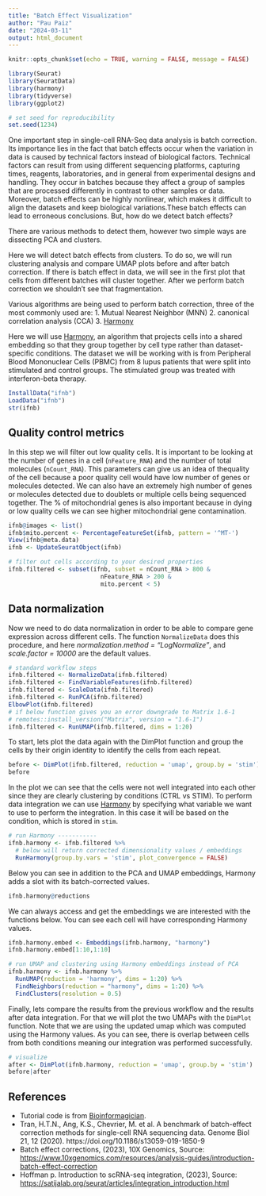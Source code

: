 ```yaml
---
title: "Batch Effect Visualization"
author: "Pau Paiz"
date: "2024-03-11"
output: html_document
---
```


```r
knitr::opts_chunk$set(echo = TRUE, warning = FALSE, message = FALSE) 
```

```r
library(Seurat)
library(SeuratData)
library(harmony)
library(tidyverse)
library(ggplot2)

# set seed for reproducibility
set.seed(1234)
```

One important step in single-cell RNA-Seq data analysis is batch correction. Its importance lies in the fact that batch effects occur when the variation in data is caused by technical factors instead of biological factors. Technical factors can result from using different sequencing platforms, capturing times, reagents, laboratories, and in general from experimental designs and handling. They occur in batches because they affect a group of samples that are processed differently in contrast to other samples or data. Moreover, batch effects can be highly nonlinear, which makes it difficult to align the datasets and keep biological variations.These batch effects can lead to erroneous conclusions. But, how do we detect batch effects? 

There are various methods to detect them, however two simple ways are dissecting PCA and clusters. 

Here we will detect batch effects from clusters. To do so, we will run clustering analysis and compare UMAP plots before and after batch correction. If there is batch effect in data, we will see in the first plot that cells from different batches will cluster together. After we perform batch correction we shouldn’t see that fragmentation.

Various algorithms are being used to perform batch correction, three of the most commonly used are:
1. Mutual Nearest Neighbor (MNN)
2. canonical correlation analysis (CCA)
3. [Harmony](https://github.com/immunogenomics/harmony)

Here we will use [Harmony](https://portals.broadinstitute.org/harmony/index.html), an algorithm that projects cells into a shared embedding so that they group together by cell type rather than dataset-specific conditions. The dataset we will be working with is from Peripheral Blood Mononuclear Cells (PBMC) from 8 lupus patients that were split into stimulated and control groups. The stimulated group was treated with interferon-beta therapy. 

```r
InstallData("ifnb")
LoadData("ifnb")
str(ifnb)
```

## Quality control metrics
In this step we will filter out low quality cells. It is important to be looking at the number of genes in a cell (`nFeature_RNA`) and the number of total molecules (`nCount_RNA`). This parameters can give us an idea of thequality of the cell because a poor quality cell would have low number of genes or molecules detected. We can also have an extremely high number of genes or molecules detected due to doublets or multiple cells being sequenced together. The % of mitochondrial genes is also important because in dying or low quality cells we can see higher mitochondrial gene contamination.

```r
ifnb@images <- list()
ifnb$mito.percent <- PercentageFeatureSet(ifnb, pattern = '^MT-')
View(ifnb@meta.data)
ifnb <- UpdateSeuratObject(ifnb)

# filter out cells according to your desired properties
ifnb.filtered <- subset(ifnb, subset = nCount_RNA > 800 &
                          nFeature_RNA > 200 & 
                          mito.percent < 5)
```

## Data normalization
Now we need to do data normalization in order to be able to compare gene expression across different cells. The function `NormalizeData` does this procedure, and here *normalization.method = "LogNormalize"*, and *scale.factor = 10000* are the default values.

```r
# standard workflow steps
ifnb.filtered <- NormalizeData(ifnb.filtered)
ifnb.filtered <- FindVariableFeatures(ifnb.filtered)
ifnb.filtered <- ScaleData(ifnb.filtered)
ifnb.filtered <- RunPCA(ifnb.filtered)
ElbowPlot(ifnb.filtered)
# if below function gives you an error downgrade to Matrix 1.6-1 
# remotes::install_version("Matrix", version = "1.6-1")
ifnb.filtered <- RunUMAP(ifnb.filtered, dims = 1:20)
```

To start, lets plot the data again with the DimPlot function and group the cells by their origin identity to identify the cells from each repeat.

```r
before <- DimPlot(ifnb.filtered, reduction = 'umap', group.by = 'stim')
before
```

In the plot we can see that the cells were not well integrated into each other since they are clearly clustering by conditions (CTRL vs STIM). To perform data integration we can use [Harmony](https://portals.broadinstitute.org/harmony/index.html) by specifying what variable we want to use to perform the integration. In this case it will be based on the condition, which is stored in `stim`.

```r
# run Harmony -----------
ifnb.harmony <- ifnb.filtered %>%
  # below will return corrected dimensionality values / embeddings
  RunHarmony(group.by.vars = 'stim', plot_convergence = FALSE)
```

Below you can see in addition to the PCA and UMAP embeddings, Harmony adds a slot with its batch-corrected values. 
```r
ifnb.harmony@reductions
```
We can always access and get the embeddings we are interested with the functions below. You can see each cell will have corresponding Harmony values. 
```r
ifnb.harmony.embed <- Embeddings(ifnb.harmony, "harmony")
ifnb.harmony.embed[1:10,1:10]
```

```r
# run UMAP and clustering using Harmony embeddings instead of PCA
ifnb.harmony <- ifnb.harmony %>%
  RunUMAP(reduction = 'harmony', dims = 1:20) %>%
  FindNeighbors(reduction = "harmony", dims = 1:20) %>%
  FindClusters(resolution = 0.5)
```

Finally, lets compare the results from the previous workflow and the results after data integration. For that we will plot the two UMAPs with the `DimPlot` function. Note that we are using the updated umap which was computed using the Harmony values. As you can see, there is overlap between cells from both conditions meaning our integration was performed successfully. 

```r
# visualize 
after <- DimPlot(ifnb.harmony, reduction = 'umap', group.by = 'stim')
before|after
```

## References
- Tutorial code is from [Bioinformagician](https://github.com/kpatel427/YouTubeTutorials/blob/main/singleCell_integrate_harmony.R).
- Tran, H.T.N., Ang, K.S., Chevrier, M. et al. A benchmark of batch-effect correction methods for single-cell RNA sequencing data. Genome Biol 21, 12 (2020). https://doi.org/10.1186/s13059-019-1850-9
- Batch effect corrections, (2023), 10X Genomics, Source: <https://www.10xgenomics.com/resources/analysis-guides/introduction-batch-effect-correction>
- Hoffman p. Introduction to scRNA-seq integration, (2023), Source: <https://satijalab.org/seurat/articles/integration_introduction.html>

